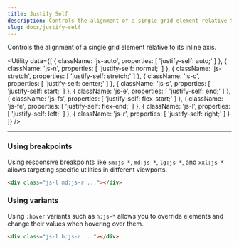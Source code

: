 ```yaml
---
title: Justify Self
description: Controls the alignment of a single grid element relative to its inline axis.
slug: docs/justify-self
---
```


Controls the alignment of a single grid element relative to its inline axis.

<Utility
  data={[
    {
        className: 'js-auto',
        properties: [
            'justify-self: auto;'
        ]
    },
    {
        className: 'js-n',
        properties: [
            'justify-self: normal;'
        ]
    },
    {
        className: 'js-stretch',
        properties: [
            'justify-self: stretch;'
        ]
    },
    {
        className: 'js-c',
        properties: [
            'justify-self: center;'
        ]
    },
    {
        className: 'js-s',
        properties: [
            'justify-self: start;'
        ]
    },
    {
        className: 'js-e',
        properties: [
            'justify-self: end;'
        ]
    },
    {
        className: 'js-fs',
        properties: [
            'justify-self: flex-start;'
        ]
    },
    {
        className: 'js-fe',
        properties: [
            'justify-self: flex-end;'
        ]
    },
    {
        className: 'js-l',
        properties: [
            'justify-self: left;'
        ]
    },
    {
        className: 'js-r',
        properties: [
            'justify-self: right;'
        ]
    }
  ]}
/>

---

### Using breakpoints

Using responsive breakpoints like `sm:js-*`, `md:js-*`, `lg:js-*`, and `xxl:js-*` allows targeting specific utilities in different viewports.

```html "md:js-r"
<div class="js-l md:js-r ..."></div>
```

### Using variants

Using `:hover` variants such as `h:js-*` allows you to override elements and change their values when hovering over them.

```html "h:js-r"
<div class="js-l h:js-r ..."></div>
```
